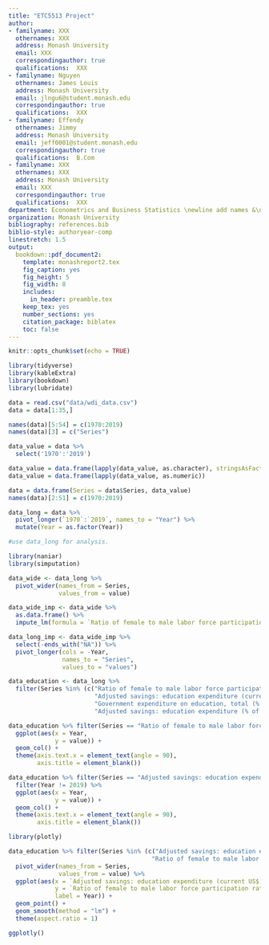 ```yaml
---
title: "ETC5513 Project"
author:
- familyname: XXX
  othernames: XXX
  address: Monash University
  email: XXX
  correspondingauthor: true
  qualifications:  XXX
- familyname: Nguyen
  othernames: James Louis
  address: Monash University
  email: jlngu6@student.monash.edu
  correspondingauthor: true
  qualifications:  XXX
- familyname: Effendy
  othernames: Jimmy
  address: Monash University
  email: jeff0001@student.monash.edu
  correspondingauthor: true
  qualifications:  B.Com
- familyname: XXX
  othernames: XXX
  address: Monash University
  email: XXX
  correspondingauthor: true
  qualifications:  XXX
department: Econometrics and Business Statistics \newline add names &\newline add names
organization: Monash University
bibliography: references.bib
biblio-style: authoryear-comp
linestretch: 1.5
output:
  bookdown::pdf_document2:
    template: monashreport2.tex
    fig_caption: yes
    fig_height: 5
    fig_width: 8
    includes:
      in_header: preamble.tex
    keep_tex: yes
    number_sections: yes
    citation_package: biblatex
    toc: false
---
```


```r
knitr::opts_chunk$set(echo = TRUE)
```

```r
library(tidyverse)
library(kableExtra)
library(bookdown)
library(lubridate)
```


```r
data = read.csv("data/wdi_data.csv")
data = data[1:35,]

names(data)[5:54] = c(1970:2019)
names(data)[3] = c("Series")

data_value = data %>%
  select('1970':'2019')

data_value = data.frame(lapply(data_value, as.character), stringsAsFactors =FALSE)
data_value = data.frame(lapply(data_value, as.numeric))

data = data.frame(Series = data$Series, data_value)
names(data)[2:51] = c(1970:2019)

data_long = data %>%
  pivot_longer(`1970`:`2019`, names_to = "Year") %>%
  mutate(Year = as.factor(Year))

#use data_long for analysis.
```


\section*{Introduction}

\section*{Motivation}

\section*{}

\section*{Education Expenditures}

```r
library(naniar)
library(simputation)

data_wide <- data_long %>% 
  pivot_wider(names_from = Series,
              values_from = value)

data_wide_imp <- data_wide %>% 
  as.data.frame() %>% 
  impute_lm(formula = `Ratio of female to male labor force participation rate (%) (national estimate)` ~ as.numeric(Year)) %>% 

data_long_imp <- data_wide_imp %>%
  select(-ends_with("NA")) %>% 
  pivot_longer(cols = -Year,
               names_to = "Series",
               values_to = "values")
```


```r
data_education <- data_long %>% 
  filter(Series %in% (c("Ratio of female to male labor force participation rate (%) (national estimate)",
                        "Adjusted savings: education expenditure (current US$)",
                        "Government expenditure on education, total (% of GDP)",
                        "Adjusted savings: education expenditure (% of GNI)")))

data_education %>% filter(Series == "Ratio of female to male labor force participation rate (%) (national estimate)") %>% 
  ggplot(aes(x = Year,
             y = value)) +
  geom_col() +
  theme(axis.text.x = element_text(angle = 90),
        axis.title = element_blank())

data_education %>% filter(Series == "Adjusted savings: education expenditure (current US$)") %>%
  filter(Year != 2019) %>% 
  ggplot(aes(x = Year,
             y = value)) +
  geom_col() +
  theme(axis.text.x = element_text(angle = 90),
        axis.title = element_blank())
```

```r
library(plotly)

data_education %>% filter(Series %in% (c("Adjusted savings: education expenditure (current US$)",
                                        "Ratio of female to male labor force participation rate (%) (national estimate)"))) %>%
  pivot_wider(names_from = Series,
              values_from = value) %>% 
  ggplot(aes(x = `Adjusted savings: education expenditure (current US$)`,
             y = `Ratio of female to male labor force participation rate (%) (national estimate)`,
             label = Year)) +
  geom_point() +
  geom_smooth(method = "lm") +
  theme(aspect.ratio = 1)

ggplotly()
```

\section*{}

\section*{}

\section*{Model}

\section*{Conclusion}